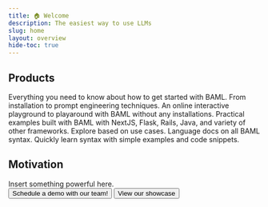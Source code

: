 ```yaml
---
title: 🏠 Welcome
description: The easiest way to use LLMs
slug: home
layout: overview
hide-toc: true
---
```


## Products

<Cards cols={2}>
  <Card
    title="Guide"
    icon="fa-regular fa-pen"
    href="/guide/introduction/what-is-baml"
  >
    Everything you need to know about how to get started with BAML. From installation to prompt engineering techniques.
  </Card>
  <Card
    title="Playground"
    icon="fa-regular fa-browser"
    href="https://promptfiddle.com"
  >
    An online interactive playground to playaround with BAML without any installations.
  </Card>
  <Card
    title="Examples"
    icon="fa-regular fa-grid-2"
    href="/examples"
  >
    Practical examples built with BAML with NextJS, Flask, Rails, Java, and variety of other frameworks. Explore based on use cases.
  </Card>
  <Card
    title="Reference"
    icon="fa-regular fa-code"
    href="/learn/sdks/introduction/overview"
  >
    Language docs on all BAML syntax. Quickly learn syntax with simple examples and code snippets.
  </Card>
</Cards>

## Motivation

<div className="motivation">
  Insert something powerful here.
</div>

<ButtonGroup>
<Button href="https://buildwithfern.com/contact" intent="primary" rightIcon="arrow-right" large>
  Schedule a demo with our team!
</Button>

<Button href="https://buildwithfern.com/showcase" minimal large>
  View our showcase
</Button>
</ButtonGroup>